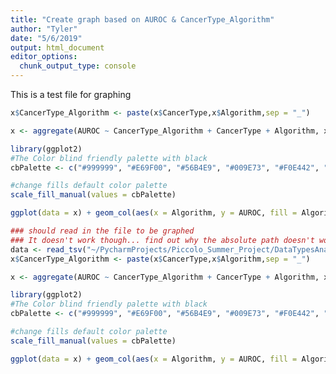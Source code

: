---
title: "Create graph based on AUROC & CancerType_Algorithm"
author: "Tyler"
date: "5/6/2019"
output: html_document
editor_options: 
  chunk_output_type: console
---

This is a test file for graphing
```{r}
x$CancerType_Algorithm <- paste(x$CancerType,x$Algorithm,sep = "_")
```
```{r}
x <- aggregate(AUROC ~ CancerType_Algorithm + CancerType + Algorithm, x, mean)
```
```{r}
library(ggplot2)
#The Color blind friendly palette with black
cbPalette <- c("#999999", "#E69F00", "#56B4E9", "#009E73", "#F0E442", "#0072B2", "#D55E00", "#CC79A7")

#change fills default color palette
scale_fill_manual(values = cbPalette)

ggplot(data = x) + geom_col(aes(x = Algorithm, y = AUROC, fill = Algorithm)) + ggtitle(y) + theme(axis.text.x = element_text(angle = 56.5, hjust = 1, vjust = 1, size = 12)) + theme(plot.title = element_text(hjust = .5, size = 20)) +theme(plot.margin=unit(c(1,1,1.5,2),"cm")) + facet_wrap(~CancerType, nrow = 2)
```


```{r}
### should read in the file to be graphed
### It doesn't work though... find out why the absolute path doesn't work or another way to do it.
data <- read_tsv("~/PycharmProjects/Piccolo_Summer_Project/DataTypesAnalysis/Files_To_Be_Graphed/Covariate_Alone.tsv")
x$CancerType_Algorithm <- paste(x$CancerType,x$Algorithm,sep = "_")

x <- aggregate(AUROC ~ CancerType_Algorithm + CancerType + Algorithm, x, mean)

library(ggplot2)
#The Color blind friendly palette with black
cbPalette <- c("#999999", "#E69F00", "#56B4E9", "#009E73", "#F0E442", "#0072B2", "#D55E00", "#CC79A7")

#change fills default color palette
scale_fill_manual(values = cbPalette)

ggplot(data = x) + geom_col(aes(x = Algorithm, y = AUROC, fill = Algorithm)) + ggtitle(y) + theme(axis.text.x = element_text(angle = 56.5, hjust = 1, vjust = 1, size = 12)) + theme(plot.title = element_text(hjust = .5, size = 20)) +theme(plot.margin=unit(c(1,1,1.5,2),"cm")) + facet_wrap(~CancerType, nrow = 2)
```

